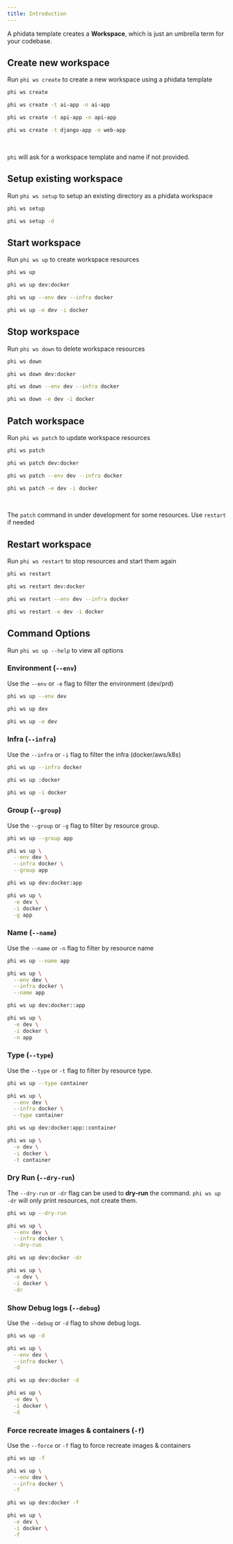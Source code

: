 ```yaml
---
title: Introduction
---
```


A phidata template creates a **Workspace**, which is just an umbrella term for your codebase.

## Create new workspace

Run `phi ws create` to create a new workspace using a phidata template

<CodeGroup>

```bash Create Workspace
phi ws create
```

```bash Create AI App
phi ws create -t ai-app -n ai-app
```

```bash Create AI Api
phi ws create -t api-app -n api-app
```

```bash Create Django App
phi ws create -t django-app -n web-app
```

</CodeGroup>

<br />

<Note>

`phi` will ask for a workspace template and name if not provided.

</Note>

## Setup existing workspace

Run `phi ws setup` to setup an existing directory as a phidata workspace

<CodeGroup>

```bash terminal
phi ws setup
```

```bash with debug logs
phi ws setup -d
```

</CodeGroup>

## Start workspace

Run `phi ws up` to create workspace resources

<CodeGroup>

```bash terminal
phi ws up
```

```bash shorthand
phi ws up dev:docker
```

```bash full options
phi ws up --env dev --infra docker
```

```bash short options
phi ws up -e dev -i docker
```

</CodeGroup>

## Stop workspace

Run `phi ws down` to delete workspace resources

<CodeGroup>

```bash terminal
phi ws down
```

```bash shorthand
phi ws down dev:docker
```

```bash full options
phi ws down --env dev --infra docker
```

```bash short options
phi ws down -e dev -i docker
```

</CodeGroup>

## Patch workspace

Run `phi ws patch` to update workspace resources

<CodeGroup>

```bash terminal
phi ws patch
```

```bash shorthand
phi ws patch dev:docker
```

```bash full options
phi ws patch --env dev --infra docker
```

```bash short options
phi ws patch -e dev -i docker
```

</CodeGroup>

<br />

<Note>

The `patch` command in under development for some resources. Use `restart` if needed

</Note>

## Restart workspace

Run `phi ws restart` to stop resources and start them again

<CodeGroup>

```bash terminal
phi ws restart
```

```bash shorthand
phi ws restart dev:docker
```

```bash full options
phi ws restart --env dev --infra docker
```

```bash short options
phi ws restart -e dev -i docker
```

</CodeGroup>

## Command Options

<Note>Run `phi ws up --help` to view all options</Note>

### Environment (`--env`)

Use the `--env` or `-e` flag to filter the environment (dev/prd)

<CodeGroup>

```bash flag
phi ws up --env dev
```

```bash shorthand
phi ws up dev
```

```bash short options
phi ws up -e dev
```

</CodeGroup>

### Infra (`--infra`)

Use the `--infra` or `-i` flag to filter the infra (docker/aws/k8s)

<CodeGroup>

```bash flag
phi ws up --infra docker
```

```bash shorthand
phi ws up :docker
```

```bash short options
phi ws up -i docker
```

</CodeGroup>

### Group (`--group`)

Use the `--group` or `-g` flag to filter by resource group.

<CodeGroup>

```bash flag
phi ws up --group app
```

```bash full options
phi ws up \
  --env dev \
  --infra docker \
  --group app
```

```bash shorthand
phi ws up dev:docker:app
```

```bash short options
phi ws up \
  -e dev \
  -i docker \
  -g app
```

</CodeGroup>

### Name (`--name`)

Use the `--name` or `-n` flag to filter by resource name

<CodeGroup>

```bash flag
phi ws up --name app
```

```bash full options
phi ws up \
  --env dev \
  --infra docker \
  --name app
```

```bash shorthand
phi ws up dev:docker::app
```

```bash short options
phi ws up \
  -e dev \
  -i docker \
  -n app
```

</CodeGroup>

### Type (`--type`)

Use the `--type` or `-t` flag to filter by resource type.

<CodeGroup>

```bash flag
phi ws up --type container
```

```bash full options
phi ws up \
  --env dev \
  --infra docker \
  --type container
```

```bash shorthand
phi ws up dev:docker:app::container
```

```bash short options
phi ws up \
  -e dev \
  -i docker \
  -t container
```

</CodeGroup>

### Dry Run (`--dry-run`)

The `--dry-run` or `-dr` flag can be used to **dry-run** the command. `phi ws up -dr` will only print resources, not create them.

<CodeGroup>

```bash flag
phi ws up --dry-run
```

```bash full options
phi ws up \
  --env dev \
  --infra docker \
  --dry-run
```

```bash shorthand
phi ws up dev:docker -dr
```

```bash short options
phi ws up \
  -e dev \
  -i docker \
  -dr
```

</CodeGroup>

### Show Debug logs (`--debug`)

Use the `--debug` or `-d` flag to show debug logs.

<CodeGroup>

```bash flag
phi ws up -d
```

```bash full options
phi ws up \
  --env dev \
  --infra docker \
  -d
```

```bash shorthand
phi ws up dev:docker -d
```

```bash short options
phi ws up \
  -e dev \
  -i docker \
  -d
```

</CodeGroup>

### Force recreate images & containers (`-f`)

Use the `--force` or `-f` flag to force recreate images & containers

<CodeGroup>

```bash flag
phi ws up -f
```

```bash full options
phi ws up \
  --env dev \
  --infra docker \
  -f
```

```bash shorthand
phi ws up dev:docker -f
```

```bash short options
phi ws up \
  -e dev \
  -i docker \
  -f
```

</CodeGroup>
